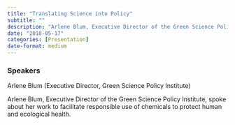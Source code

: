 ```yaml
---
title: "Translating Science into Policy"
subtitle: ""
description: "Arlene Blum, Executive Director of the Green Science Policy Institute, spoke about her work to facilitate responsible use of chemicals to protect human and ecological health."
date: "2018-05-17"
categories: [Presentation]
date-format: medium 
---
```


### Speakers  
Arlene Blum (Executive Director, Green Science Policy Institute)

Arlene Blum, Executive Director of the Green Science Policy Institute, spoke about her work to facilitate responsible use of chemicals to protect human and ecological health.

